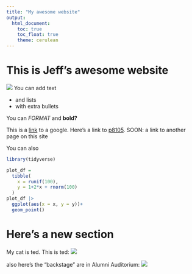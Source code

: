 ```yaml
---
title: "My awesome website"
output: 
  html_document:
    toc: true
    toc_float: true
    theme: cerulean
---
```


# This is Jeff's awesome website

![](https://media.giphy.com/media/drXGoW1iudhKw/giphy.gif)
You can add text

* and lists
* with extra bullets

You can *FORMAT* and **bold?**

This  is a [link](https://www.google.com) to a google.
Here's a link to [p8105](https://p8105.com). SOON: a link to another page on this site

You can also 

```r
library(tidyverse)

plot_df = 
  tibble(
    x = runif(100),
    y = 1+2*x + rnorm(100)
  )
plot_df |>
  ggplot(aes(x = x, y = y))+
  geom_point()
```
# Here's a new section
My cat is ted. This is ted:
![](images/ted.jpg) 

also here's the "backstage" are in Alumni Auditorium:
![](images/backstage.jpg)